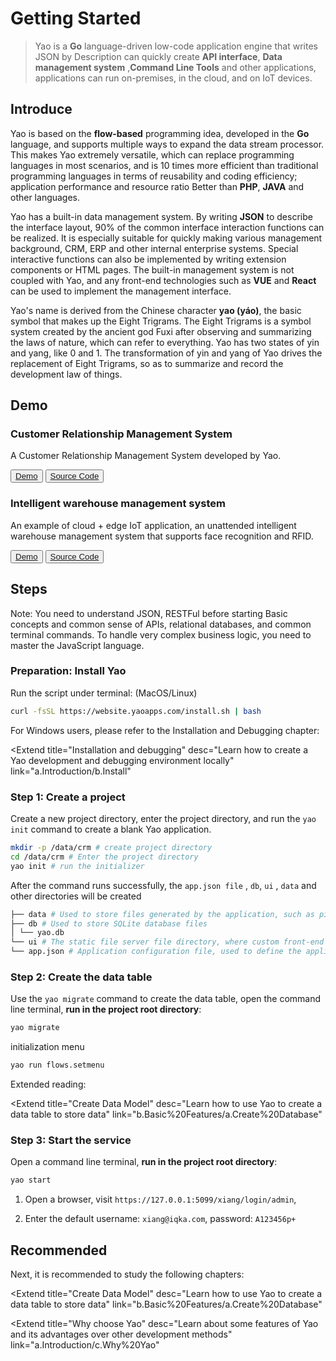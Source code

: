 # Getting Started

<blockquote>
  Yao is a <strong>Go</strong> language-driven low-code application engine that
  writes JSON by Description can quickly create <strong>API interface</strong>,
  <strong>Data management system</strong> ,<strong>Command Line Tools</strong>
  and other applications, applications can run on-premises, in the cloud, and on
  IoT devices.
</blockquote>

## Introduce

Yao is based on the **flow-based** programming idea, developed in the **Go** language, and supports multiple ways to expand the data stream processor. This makes Yao extremely versatile, which can replace programming languages ​​in most scenarios, and is 10 times more efficient than traditional programming languages ​​in terms of reusability and coding efficiency; application performance and resource ratio Better than **PHP**, **JAVA** and other languages.

Yao has a built-in data management system. By writing **JSON** to describe the interface layout, 90% of the common interface interaction functions can be realized. It is especially suitable for quickly making various management background, CRM, ERP and other internal enterprise systems. Special interactive functions can also be implemented by writing extension components or HTML pages. The built-in management system is not coupled with Yao, and any front-end technologies such as **VUE** and **React** can be used to implement the management interface.

Yao's name is derived from the Chinese character **yao (yáo)**, the basic symbol that makes up the Eight Trigrams. The Eight Trigrams is a symbol system created by the ancient god Fuxi after observing and summarizing the laws of nature, which can refer to everything. Yao has two states of yin and yang, like 0 and 1. The transformation of yin and yang of Yao drives the replacement of Eight Trigrams, so as to summarize and record the development law of things.

## Demo

### Customer Relationship Management System

A Customer Relationship Management System developed by Yao.

<Button className="mr_12" type="primary">
  <a href="https://demo-crm.yaoapps.com" target="_blank">
    Demo
  </a>
</Button>

<Button>
  <a href="https://github.com/yaoapp/demo-crm" target="_blank">
    Source Code
  </a>
</Button>

### Intelligent warehouse management system

An example of cloud + edge IoT application, an unattended intelligent warehouse management system that supports face recognition and RFID.

<Button className="mr_12" type="primary">
  <a href="https://demo-wms.yaoapps.com" target="_blank">
    Demo
  </a>
</Button>

<Button>
  <a href="https://github.com/yaoapp/demo-wms" target="_blank">
    Source Code
  </a>
</Button>

## Steps

<Notice type="warning">
  Note: You need to understand JSON, RESTFul before starting Basic concepts and
  common sense of APIs, relational databases, and common terminal commands. To
  handle very complex business logic, you need to master the JavaScript
  language.
</Notice>

### Preparation: Install Yao

Run the script under terminal: (MacOS/Linux)

```bash
curl -fsSL https://website.yaoapps.com/install.sh | bash
```

For Windows users, please refer to the Installation and Debugging chapter:

<Extend
  title="Installation and debugging"
  desc="Learn how to create a Yao development and debugging environment locally"
  link="a.Introduction/b.Install"
></Extend>

### Step 1: Create a project

Create a new project directory, enter the project directory, and run the `yao init` command to create a blank Yao application.

```bash
mkdir -p /data/crm # create project directory
cd /data/crm # Enter the project directory
yao init # run the initializer
```

After the command runs successfully, the `app.json file` , `db`, `ui` , `data` and other directories will be created

```bash
├── data # Used to store files generated by the application, such as pictures, PDFs, etc.
├── db # Used to store SQLite database files
│ └── yao.db
└── ui # The static file server file directory, where custom front-end products can be placed. The files in this directory can be accessed through http://host:port/filename .
└── app.json # Application configuration file, used to define the application name, etc.
```

### Step 2: Create the data table

Use the `yao migrate` command to create the data table, open the command line terminal, **run in the project root directory**:

```bash
yao migrate
```

initialization menu

```bash
yao run flows.setmenu
```

Extended reading:

<Extend
  title="Create Data Model"
  desc="Learn how to use Yao to create a data table to store data"
  link="b.Basic%20Features/a.Create%20Database"
></Extend>

### Step 3: Start the service

Open a command line terminal, **run in the project root directory**:

```bash
yao start
```

1. Open a browser, visit `https://127.0.0.1:5099/xiang/login/admin`,

2. Enter the default username: `xiang@iqka.com`, password: `A123456p+`

## Recommended

Next, it is recommended to study the following chapters:

<Extend
  title="Create Data Model"
  desc="Learn how to use Yao to create a data table to store data"
  link="b.Basic%20Features/a.Create%20Database"
></Extend>

<Extend
  title="Why choose Yao"
  desc="Learn about some features of Yao and its advantages over other development methods"
  link="a.Introduction/c.Why%20Yao"
></Extend>

<Div style={{ display: "flex", justifyContent: "right" }}>
  <Link
    type="next"
    title="Installation and debugging"
    link="a.Introduction/b.Install"
  ></Link>
</Div>
